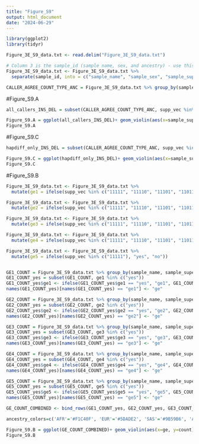 ```yaml
---
title: "Figure_S9"
output: html_document
date: "2024-06-29"
---
```



```r
library(ggplot2)
library(tidyr)
```

```r
Figure_3E_S9_data.txt <- read.delim("Figure_3E_S9_data.txt")
```

```r
# Column 3 is the sample_id (sample name, sex, and ancestry) - use this command to separate that info out
Figure_3E_S9_data.txt <- Figure_3E_S9_data.txt %>%
  separate(sample_id, into = c("sample_name", "sample_sex", "sample_superpop", "sample_subpop"), sep = "_")
```

```r
CALLER_AGREE_COUNT_TYPE_ANC = Figure_3E_S9_data.txt %>% group_by(sample_name, sample_superpop, sv_type, supp_vec) %>% summarise(count = n())
```

#Figure_S9.A 
```r
all_callers_INS_DEL = subset(CALLER_AGREE_COUNT_TYPE_ANC, supp_vec %in% c("11111") & sv_type %in% c("INS", "DEL"))

Figure_S9.A = ggplot(all_callers_INS_DEL)+ geom_violin(aes(x=sample_superpop, y=count)) + geom_dotplot(aes(x=sample_superpop, y=count, fill=sv_type), binaxis='y', stackdir='center', dotsize = 1.5, binwidth = 100, stroke = 0) + xlim(c("AFR", "AMR", "EAS", "EUR", "SAS"))
Figure_S9.A

```

#Figure_S9.C
```r
hapdiff_only_INS_DEL = subset(CALLER_AGREE_COUNT_TYPE_ANC, supp_vec %in% c("10000") & sv_type %in% c("INS", "DEL"))

Figure_S9.C = ggplot(hapdiff_only_INS_DEL)+ geom_violin(aes(x=sample_superpop, y=count)) + geom_dotplot(aes(x=sample_superpop, y=count, fill=sv_type), binaxis='y', stackdir='center', dotsize = 5, binwidth = 10, stroke = 0) + xlim(c("AFR", "AMR", "EAS", "EUR", "SAS"))
Figure_S9.C
```


#Figure_S9.B
```r

Figure_3E_S9_data.txt <- Figure_3E_S9_data.txt %>%
  mutate(ge1 = ifelse(supp_vec %in% c("11111", "11110", "11101", "11011", "10111", "01111", "11100", "11001", "10011", "00111", "10101", "01011", "10110", "01110", "01101", "11010", "00011", "00110", "01100", "11000", "01010", "10100", "01001", "10001", "10010", "00101", "00001", "00010", "00100", "01000", "10000"), "yes", "no"))

Figure_3E_S9_data.txt <- Figure_3E_S9_data.txt %>%
  mutate(ge2 = ifelse(supp_vec %in% c("11111", "11110", "11101", "11011", "10111", "01111", "11100", "11001", "10011", "00111", "10101", "01011", "10110", "01110", "01101", "11010", "00011", "00110", "01100", "11000", "01010", "10100", "01001", "10001", "10010", "00101"), "yes", "no"))

Figure_3E_S9_data.txt <- Figure_3E_S9_data.txt %>%
  mutate(ge3 = ifelse(supp_vec %in% c("11111", "11110", "11101", "11011", "10111", "01111", "11100", "11001", "10011", "00111", "10101", "01011", "10110", "01110", "01101", "11010"), "yes", "no"))

Figure_3E_S9_data.txt <- Figure_3E_S9_data.txt %>%
  mutate(ge4 = ifelse(supp_vec %in% c("11111", "11110", "11101", "11011", "10111", "01111"), "yes", "no"))

Figure_3E_S9_data.txt <- Figure_3E_S9_data.txt %>%
  mutate(ge5 = ifelse(supp_vec %in% c("11111"), "yes", "no"))


GE1_COUNT = Figure_3E_S9_data.txt %>% group_by(sample_name, sample_superpop, ge1) %>% summarise(count = n())
GE1_COUNT_yes = subset(GE1_COUNT, ge1 %in% c("yes"))
GE1_COUNT_yes$ge1 <- ifelse(GE1_COUNT_yes$ge1 == "yes", "ge1", GE1_COUNT_yes$ge1)
names(GE1_COUNT_yes)[names(GE1_COUNT_yes) == "ge1"] <- "ge"

GE2_COUNT = Figure_3E_S9_data.txt %>% group_by(sample_name, sample_superpop, ge2) %>% summarise(count = n())
GE2_COUNT_yes = subset(GE2_COUNT, ge2 %in% c("yes"))
GE2_COUNT_yes$ge2 <- ifelse(GE2_COUNT_yes$ge2 == "yes", "ge2", GE2_COUNT_yes$ge2)
names(GE2_COUNT_yes)[names(GE2_COUNT_yes) == "ge2"] <- "ge"

GE3_COUNT = Figure_3E_S9_data.txt %>% group_by(sample_name, sample_superpop, ge3) %>% summarise(count = n())
GE3_COUNT_yes = subset(GE3_COUNT, ge3 %in% c("yes"))
GE3_COUNT_yes$ge3 <- ifelse(GE3_COUNT_yes$ge3 == "yes", "ge3", GE3_COUNT_yes$ge3)
names(GE3_COUNT_yes)[names(GE3_COUNT_yes) == "ge3"] <- "ge"

GE4_COUNT = Figure_3E_S9_data.txt %>% group_by(sample_name, sample_superpop, ge4) %>% summarise(count = n())
GE4_COUNT_yes = subset(GE4_COUNT, ge4 %in% c("yes"))
GE4_COUNT_yes$ge4 <- ifelse(GE4_COUNT_yes$ge4 == "yes", "ge4", GE4_COUNT_yes$ge4)
names(GE4_COUNT_yes)[names(GE4_COUNT_yes) == "ge4"] <- "ge"

GE5_COUNT = Figure_3E_S9_data.txt %>% group_by(sample_name, sample_superpop, ge5) %>% summarise(count = n())
GE5_COUNT_yes = subset(GE5_COUNT, ge5 %in% c("yes"))
GE5_COUNT_yes$ge5 <- ifelse(GE5_COUNT_yes$ge5 == "yes", "ge5", GE5_COUNT_yes$ge5)
names(GE5_COUNT_yes)[names(GE5_COUNT_yes) == "ge5"] <- "ge"

GE_COUNT_COMBINED <- bind_rows(GE1_COUNT_yes, GE2_COUNT_yes, GE3_COUNT_yes, GE4_COUNT_yes, GE5_COUNT_yes)

```

```r
ancestry_colors=c('AFR'='#F1C40F', 'EUR'='#5DADE2', 'SAS'='#9B59B6', 'AMR'='#B01E3A', 'EAS'='#52BE80')

Figure_S9.B = ggplot(GE_COUNT_COMBINED)+ geom_violin(aes(x=ge, y=count)) + geom_dotplot(aes(x=ge, y=count, fill=sample_superpop), binaxis='y', stackdir='center', dotsize = 4, binwidth = 100, stroke = 0) + xlim(c("ge1", "ge2", "ge3", "ge4", "ge5")) + scale_fill_manual(values = ancestry_colors)
Figure_S9.B
```







